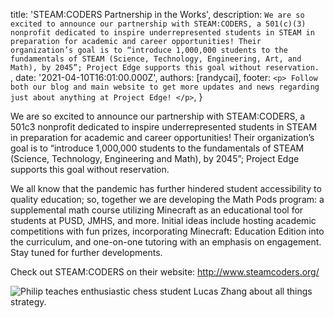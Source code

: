 
  title: 'STEAM:CODERS Partnership in the Works',
  description: `We are so excited to announce our partnership with STEAM:CODERS, a 501(c)(3) nonprofit dedicated to inspire underrepresented students in STEAM in preparation for academic and career opportunities! Their organization’s goal is to “introduce 1,000,000 students to the fundamentals of STEAM (Science, Technology, Engineering, Art, and Math), by 2045”; Project Edge supports this goal without reservation. `,
  date: '2021-04-10T16:01:00.000Z',
  authors: [randycai],
  footer: `
    <p>
      Follow both our blog and main website to get more updates and news regarding just about anything at Project Edge!
    </p>
  `,
}

We are so excited to announce our partnership with STEAM:CODERS, a 501c3 nonprofit dedicated to inspire underrepresented students in STEAM in preparation for academic and career opportunities! Their organization’s goal is to “introduce 1,000,000 students to the fundamentals of STEAM (Science, Technology, Engineering and Math), by 2045”; Project Edge supports this goal without reservation. 

<!--more-->

We all know that the pandemic has further hindered student accessibility to quality education; so, together we are developing the Math Pods program: a supplemental math course utilizing Minecraft as an educational tool for students at PUSD, JMHS, and more. Initial ideas include hosting academic competitions with fun prizes, incorporating Minecraft: Education Edition into the curriculum, and one-on-one tutoring with an emphasis on engagement. Stay tuned for further developments. 

Check out STEAM:CODERS on their website: http://www.steamcoders.org/


<img src={steamcoders} alt="Philip teaches enthusiastic chess student Lucas Zhang about all things strategy." />



